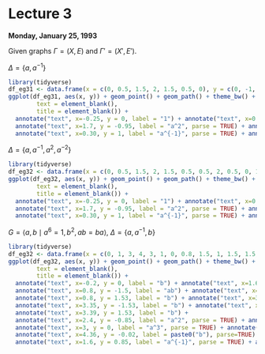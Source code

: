 # Lecture 3 {#lec3}
**Monday, January 25, 1993**

Given graphs $\Gamma = (X, E)$ and $\Gamma' = (X', E')$.


:::{.example}
$\Delta = \{a, a^{-1}\}$

```r
library(tidyverse)
df_eg31 <- data.frame(x = c(0, 0.5, 1.5, 2, 1.5, 0.5, 0), y = c(0, -1, -1, 0, 1, 1, 0))
ggplot(df_eg31, aes(x, y)) + geom_point() + geom_path() + theme_bw() + theme(panel.border = element_blank(),line = element_blank(),
        text = element_blank(),
        title = element_blank()) +
  annotate("text", x=-0.25, y = 0, label = "1") + annotate("text", x=0.33, y = -1, label = "a") +
  annotate("text", x=1.7, y = -0.95, label = "a^2", parse = TRUE) + annotate("text", x=2.2, y = 0, label = "a^3", parse = TRUE) +
  annotate("text", x=0.30, y = 1, label = "a^{-1}", parse = TRUE) + annotate("text", x=1.8, y = 0.98, label = "a^{-2}", parse = TRUE)
```
:::


:::{.example}
$\Delta = \{a, a^{-1}, a^2, a^{-2}\}$

```r
library(tidyverse)
df_eg32 <- data.frame(x = c(0, 0.5, 1.5, 2, 1.5, 0.5, 0.5, 2, 0.5, 0, 1.5, 1.5, 0), y = c(0, -1, -1, 0, 1, 1, -1, 0, 1, 0, -1, 1, 0))
ggplot(df_eg32, aes(x, y)) + geom_point() + geom_path() + theme_bw() + theme(panel.border = element_blank(),line = element_blank(),
        text = element_blank(),
        title = element_blank()) +
  annotate("text", x=-0.25, y = 0, label = "1") + annotate("text", x=0.33, y = -1, label = "a") +
  annotate("text", x=1.7, y = -0.95, label = "a^2", parse = TRUE) + annotate("text", x=2.2, y = 0, label = "a^3", parse = TRUE) +
  annotate("text", x=0.30, y = 1, label = "a^{-1}", parse = TRUE) + annotate("text", x=1.8, y = 0.98, label = "a^{-2}", parse = TRUE)
```
:::

:::{.example}
$G = \langle a, b \mid a^6 = 1, b^2, ab = ba\rangle$, $\Delta = \{a, a^{-1}, b\}$

```r
library(tidyverse)
df_eg32 <- data.frame(x = c(0, 1, 3, 4, 3, 1, 0, 0.8, 1.5, 1, 1.5, 1.5, 2.5, 3, 2.5, 2.5, 3.2, 4, 3.2, 3.2, 2.5, 3, 2.5,2.5, 1.5, 1, 1.5, 1.5, 0.8), y = c(0, -1.5, -1.5, 0, 1.5, 1.5, 0, 0, -1, -1.5, NA, -1, -1, -1.5, NA, -1, 0, 0, NA, 0, 1, 1.5, NA, 1, 1, 1.5, NA, 1, 0))
ggplot(df_eg32, aes(x, y)) + geom_point() + geom_path() + theme_bw() + theme(panel.border = element_blank(),line = element_blank(),
        text = element_blank(),
        title = element_blank()) +
  annotate("text", x=-0.2, y = 0, label = "b") + annotate("text", x=1.6, y = -0.9, label = "a") +
  annotate("text", x=0.8, y = -1.5, label = "ab") + annotate("text", x=0.6, y = 1.56, label = "a^{-1}", parse = TRUE) +
  annotate("text", x=0.8, y = 1.53, label = "b") + annotate("text", x=3.2, y = -1.5, label = "a^2", parse = TRUE) +
  annotate("text", x=3.35, y = -1.53, label = "b") + annotate("text", x=3.2, y = 1.55, label = "a^{-2}", parse = TRUE) +
  annotate("text", x=3.39, y = 1.53, label = "b") +
  annotate("text", x=2.4, y = -0.85, label = "a^2", parse = TRUE) + annotate("text", x=1, y = 0, label = "1", parse = TRUE) +
  annotate("text", x=3, y = 0, label = "a^3", parse = TRUE) + annotate("text", x=4.2, y = 0, label = paste0("a^{3}"), parse=TRUE) +
  annotate("text", x=4.36, y = -0.02, label = paste0("b"), parse=TRUE) +
  annotate("text", x=1.6, y = 0.85, label = "a^{-1}", parse = TRUE) + annotate("text", x=2.4, y = 0.85, label = "a^{-2}", parse = TRUE)
```
:::
